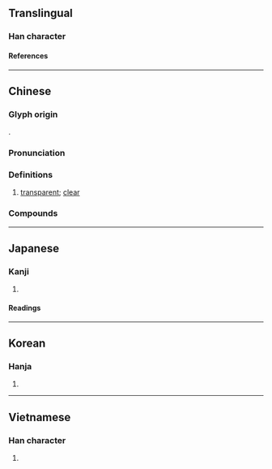 {{character info/new}}
==Translingual==

===Han character===
{{Han char|rn=85|rad=水|as=09|sn=12|four=36181|canj=EAMO|ids=⿰氵是}}

====References====
{{Han ref|kx=0637.180|dkj=17847|dj=1044.130|hdz=31673.110|uh=6E5C}}

----

==Chinese==
{{zh-forms|alt=㵓}}

===Glyph origin===
{{Han etym}}
{{Han compound|水|是|ls=psc|c1=s|c2=p|t1=water}}.

===Pronunciation===
{{zh-pron
|m=shí
|c=zik6,sat6
|mn=xm,zz:se̍k/qz:sia̍k/xm:si̍t
|mn-t=sig8/sêg4
|w=5zeq
|mc=y
|oc=y
|ma=
|cat=a
}}

===Definitions===
{{zh-hanzi}}

# {{lb|zh|literary|of water}} [[transparent]]; [[clear]]

===Compounds===
{{zh-der|湜湜}}

----

==Japanese==

===Kanji===
{{ja-kanji|grade=|rs=水09}}

# {{rfdef|ja|sort=水09}}

====Readings====
{{ja-readings
|on=しょく, じき
|kun=きよい
}}

----

==Korean==

===Hanja===
{{ko-hanja|식}}

# {{rfdef|ko|sort=水09}}

----

==Vietnamese==

===Han character===
{{vi-readings|rs=水09|reading=[[tiên]], [[thực]]}}

# {{rfdef|vi|sort=水09}}

{{cln|vi|Han tu}}